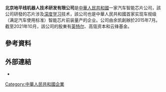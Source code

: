 '''北京地平线机器人技术研发有限公司'''是[[中華人民共和國|中華人民共和國]]一家汽车智能芯片公司，該公司研發的芯片涉及[[深度学习|深度学习]]技术，該公司也是中華人民共和國首家实现车规级（满足汽车使用标准）智能芯片前装量产的企业{{r|界面新聞|搜狐科技}}。公司由余凯創辦於2015年7月{{r|經濟觀察報|证券时报|官网}}。截至2021年10月，該公司的股東有[[英特尔|英特尔]]、高瓴资本和云锋基金{{r|大公報}}。

==參考資料==
{{Reflist|refs=
<ref name=界面新聞>{{cite news |title=解读「车规级」：听上去高级、故障率不低 |url=https://tech.sina.cn/2020-07-30/detail-iivhuipn5852490.d.html |publisher=界面新聞 |archivedate=2022-01-04 |archiveurl=https://web.archive.org/web/20220104111429/https://tech.sina.cn/2020-07-30/detail-iivhuipn5852490.d.html |deadurl=no }}</ref>

<ref name=搜狐科技>{{cite news |title=AI芯片公司地平线或获长城汽车投资，公司称等官方消息 |url=https://www.sohu.com/a/449433160_115565 |publisher=搜狐科技 |archivedate=2021-02-09 |archiveurl=https://web.archive.org/web/20210209005123/https://www.sohu.com/a/449433160_115565 |deadurl=no }}</ref>

<ref name=經濟觀察報>{{cite news |title=地平线未回应赴美IPO传言 创始人此前称上市诞生至少60个亿万富翁 |url=http://www.eeo.com.cn/2021/0605/490694.shtml |publisher=經濟觀察報 |archivedate=2021-12-31 |archiveurl=https://web.archive.org/web/20211231070136/http://www.eeo.com.cn/2021/0605/490694.shtml |deadurl=no }}</ref>

<ref name=证券时报>{{cite news |title=长城汽车进军芯片产业 战略投资地平线 |url=https://car.stcn.com/qcrd/202102/t20210208_2821399.html |publisher=证券时报 |archivedate=2022-01-04 |archiveurl=https://web.archive.org/web/20220104112322/https://car.stcn.com/qcrd/202102/t20210208_2821399.html |deadurl=no }}</ref>

<ref name=官网>{{cite news |title=关于我们 |url=https://cn.horizon.ai/about.html |publisher=北京地平线机器人技术研发有限公司官网 |accessdate=2022-01-04 |archive-date=2021-11-21 |archive-url=https://web.archive.org/web/20211121043213/https://cn.horizon.ai/about.html |dead-url=no }}</ref>

<ref name=大公報>{{cite news |title=AI晶片商地平线 传弃美来港上市 |url=http://www.takungpao.com/finance/236135/2021/1009/641153.html |publisher=大公報 |archivedate=2021-12-31 |archiveurl=https://web.archive.org/web/20211231070154/http://www.takungpao.com/finance/236135/2021/1009/641153.html |deadurl=no }}</ref>
}}

==外部連結==
*{{official|https://www.horizon.ai/}}

[[Category:中華人民共和國企業|Category:中華人民共和國企業]]